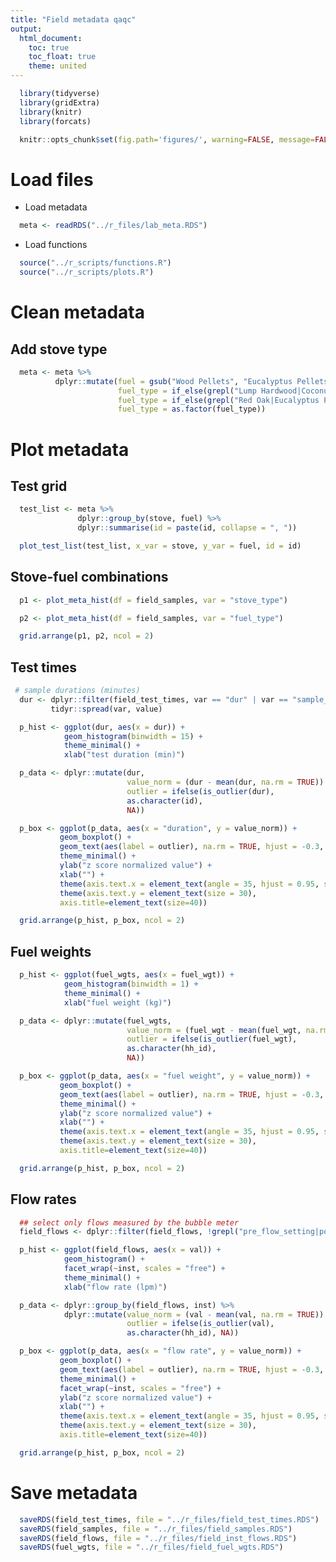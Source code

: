```yaml
---
title: "Field metadata qaqc"
output:
  html_document:
    toc: true
    toc_float: true
    theme: united
---
```


```r
  library(tidyverse)
  library(gridExtra)
  library(knitr)
  library(forcats)
```

```r
  knitr::opts_chunk$set(fig.path='figures/', warning=FALSE, message=FALSE, cache=FALSE)
```

# Load files

* Load metadata

```r
  meta <- readRDS("../r_files/lab_meta.RDS")
```

* Load functions

```r
  source("../r_scripts/functions.R")
  source("../r_scripts/plots.R")
```

# Clean metadata

## Add stove type

```r
  meta <- meta %>%
          dplyr::mutate(fuel = gsub("Wood Pellets", "Eucalyptus Pellets", fuel),
                        fuel_type = if_else(grepl("Lump Hardwood|Coconut Charcoal", fuel), "charcoal", "wood"),
                        fuel_type = if_else(grepl("Red Oak|Eucalyptus Pellets", fuel), "pellets", fuel_type),
                        fuel_type = as.factor(fuel_type))
```

# Plot metadata

## Test grid

```r
  test_list <- meta %>%
               dplyr::group_by(stove, fuel) %>%
               dplyr::summarise(id = paste(id, collapse = ", "))

  plot_test_list(test_list, x_var = stove, y_var = fuel, id = id)
```

## Stove-fuel combinations

```r
  p1 <- plot_meta_hist(df = field_samples, var = "stove_type")

  p2 <- plot_meta_hist(df = field_samples, var = "fuel_type")

  grid.arrange(p1, p2, ncol = 2)
```

## Test times

```r
 # sample durations (minutes)
  dur <- dplyr::filter(field_test_times, var == "dur" | var == "sample_end") %>%
         tidyr::spread(var, value)
```

```r
  p_hist <- ggplot(dur, aes(x = dur)) +
            geom_histogram(binwidth = 15) +
            theme_minimal() +
            xlab("test duration (min)")

  p_data <- dplyr::mutate(dur,
                          value_norm = (dur - mean(dur, na.rm = TRUE)) / sd(dur, na.rm = TRUE),
                          outlier = ifelse(is_outlier(dur),
                          as.character(id),
                          NA))

  p_box <- ggplot(p_data, aes(x = "duration", y = value_norm)) +
           geom_boxplot() +
           geom_text(aes(label = outlier), na.rm = TRUE, hjust = -0.3, size = 4) +
           theme_minimal() +
           ylab("z score normalized value") +
           xlab("") +
           theme(axis.text.x = element_text(angle = 35, hjust = 0.95, size = 30)) +
           theme(axis.text.y = element_text(size = 30),
           axis.title=element_text(size=40))

  grid.arrange(p_hist, p_box, ncol = 2)
```

## Fuel weights

```r
  p_hist <- ggplot(fuel_wgts, aes(x = fuel_wgt)) +
            geom_histogram(binwidth = 1) +
            theme_minimal() +
            xlab("fuel weight (kg)")

  p_data <- dplyr::mutate(fuel_wgts,
                          value_norm = (fuel_wgt - mean(fuel_wgt, na.rm = TRUE)) / sd(fuel_wgt, na.rm = TRUE),
                          outlier = ifelse(is_outlier(fuel_wgt),
                          as.character(hh_id),
                          NA))

  p_box <- ggplot(p_data, aes(x = "fuel weight", y = value_norm)) +
           geom_boxplot() +
           geom_text(aes(label = outlier), na.rm = TRUE, hjust = -0.3, size = 4) +
           theme_minimal() +
           ylab("z score normalized value") +
           xlab("") +
           theme(axis.text.x = element_text(angle = 35, hjust = 0.95, size = 30)) +
           theme(axis.text.y = element_text(size = 30),
           axis.title=element_text(size=40))

  grid.arrange(p_hist, p_box, ncol = 2)
```

## Flow rates

```r
  ## select only flows measured by the bubble meter
  field_flows <- dplyr::filter(field_flows, !grepl("pre_flow_setting|post_flow_setting", var))

  p_hist <- ggplot(field_flows, aes(x = val)) +
            geom_histogram() +
            facet_wrap(~inst, scales = "free") +
            theme_minimal() +
            xlab("flow rate (lpm)")

  p_data <- dplyr::group_by(field_flows, inst) %>%
            dplyr::mutate(value_norm = (val - mean(val, na.rm = TRUE)) / sd(val, na.rm = TRUE),
                          outlier = ifelse(is_outlier(val),
                          as.character(hh_id), NA))

  p_box <- ggplot(p_data, aes(x = "flow rate", y = value_norm)) +
           geom_boxplot() +
           geom_text(aes(label = outlier), na.rm = TRUE, hjust = -0.3, size = 4) +
           theme_minimal() +
           facet_wrap(~inst, scales = "free") +
           ylab("z score normalized value") +
           xlab("") +
           theme(axis.text.x = element_text(angle = 35, hjust = 0.95, size = 30)) +
           theme(axis.text.y = element_text(size = 30),
           axis.title=element_text(size=40))

  grid.arrange(p_hist, p_box, ncol = 2)
```

# Save metadata

```r
  saveRDS(field_test_times, file = "../r_files/field_test_times.RDS")
  saveRDS(field_samples, file = "../r_files/field_samples.RDS")
  saveRDS(field_flows, file = "../r_files/field_inst_flows.RDS")
  saveRDS(fuel_wgts, file = "../r_files/field_fuel_wgts.RDS")
```